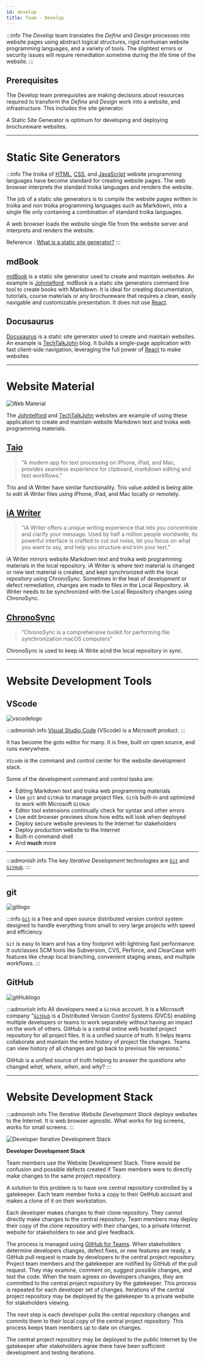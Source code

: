 ```yaml
---
id: develop
title: Team - Develop
---
```



:::info
The _Develop_ team translates the _Define_ and _Design_ processes into website pages using abstract logical structures, rigid nonhuman website programming languages, and a variety of tools. The slightest errors or security issues will require remediation sometime during the life time of the website.
:::

## Prerequisites

The Develop team prerequisites are making decisions about resources required to transform the _Define_ and _Design_ work into a website, and infrastructure. This includes the site generator.

A Static Site Generator is optimum for developing and deploying brochureware websites.

---

# Static Site Generators

:::info
The troika of [HTML](https://developer.mozilla.org/en-US/docs/Web/HTML), [CSS](https://developer.mozilla.org/en-US/docs/Web/CSS), and [JavaScript](https://developer.mozilla.org/en-US/docs/Web/JavaScript) website programming languages have become standard for creating website pages. The web browser interprets the standard troika languages and renders the website.

The job of a static site generators is to compile the website pages written in troika and non troika programming languages such as Markdown, into a single file only containing a combination of standard troika languages.

A web browser loads the website single file from the website server and interprets and renders the website.

Reference
: [What is a static site generator?](https://www.cloudflare.com/learning/performance/static-site-generator/)
:::

## mdBook

[mdBook](https://rust-lang.github.io/mdBook/) is a static site generator used to create and maintain websites. An example is [Johntelford](https://johntelford.com). mdBook is a static site generators command line tool to create books with Markdown. It is ideal for creating documentation, tutorials, course materials or any brochureware that requires a clean, easily navigable and customizable presentation. It does not use [React](https://reactjs.org/).

## Docusaurus

[Docusaurus](https://docusaurus.io/) is a static site generator used to create and maintain websites. An example is [TechTalkJohn](https://techtalkjohn.com) blog. It builds a single-page application with fast client-side navigation, leveraging the full power of [React](https://reactjs.org/) to make websites

---

# Website Material

![Web Material](/img/websitetextmaterial.png)

The [Johntelford](https://johntelford.com) and [TechTalkJohn](https://techtalkjohn.com) websites are example of using these application to create and maintain website Markdown text and troika web programming materials.

## [Taio](https://taio.app)

> "A modern app for text processing on iPhone, iPad, and Mac, provides seamless experience for clipboard, markdown editing and text workflows."

Trio and iA Writer have similar functionality. Trio value added is being able to edit iA Writer files using iPhone, iPad, and Mac locally or remotely.

## [iA Writer](https://ia.net/writer)

> "iA Writer offers a unique writing experience that lets you concentrate and clarify your message. Used by half a million people worldwide, its powerful interface is crafted to cut out noise, let you focus on what you want to say, and help you structure and trim your text."

iA Writer mirrors website Markdown text and troika web programming materials in the local repository. iA Writer is where text material is changed or new text material is created, and kept synchronized with the local repository using ChronoSync. Sometimes in the heat of development or defect remediation, changes are made to files in the Local Repository. iA Writer needs to be synchronized with the Local Repository changes using ChronoSync.

## [ChronoSync](https://www.econtechnologies.com/chronosync/overview.html)

> "ChronoSync is a comprehensive toolkit for performing file synchronization macOS computers"

ChronoSync is used to keep iA Write a{nd the local repository in sync.

---

# Website Development Tools

## VScode

<!--
<img src={/img/vscodelogo.png} height={100} width={100}/>
-->

![vscodelogo](/img/vscodelogo.png)

:::admonish info
[Visual Studio Code](https://code.visualstudio.com) (VScode) is a Microsoft product.
:::

It has become the goto editor for many. It is free, built on open source, and runs everywhere.

`VScode` is the command and control center for the website development stack.

Some of the development command and control tasks are:

- Editing Markdown text and troika web programming materials
- Use `git` and `GitHub` to manage project files. `Git`is built-in and optimized to work with Microsoft `GitHub`
- Editor tool extensions continually check for syntax and other errors
- Live edit browser previews show how edits will look when deployed
- Deploy secure website previews to the Internet for stakeholders
- Deploy production website to the Internet
- Built-in command shell
- And **much** more

---

:::admonish info
The key _Iterative Development_ technologies are [`Git`](https://git-scm.com) and [`GitHub`](https://github.com/).
:::

---

## git

<!--
<img src={/img/gitlogo.png} width={100} height={100}/>
-->

![gitlogo](/img/gitlogo.png)

:::info
[`Git`](https://git-scm.com/) is a free and open source distributed version control system designed to handle everything from small to very large projects with speed and efficiency.

`Git` is easy to learn and has a tiny footprint with lightning fast performance. It outclasses SCM tools like Subversion, CVS, Perforce, and ClearCase with features like cheap local branching, convenient staging areas, and multiple workflows.
:::

## GitHub

<!--
<img src={gitHublogo.png} width={100} height={100}/>
-->

![gitHublogo](/img/gitHublogo.png)

:::admonish info
All developers need a `GitHub` account. It is a Microsoft company
"[`GitHub`](https://github.com/) is a Distributed Version Control Systems (DVCS) enabling multiple developers or teams to work separately without having an impact on the work of others. GitHub is a central online web hosted project repository for all project files. It is a unified source of truth. It helps teams collaborate and maintain the entire history of project file changes. Teams can view history of all changes and go back to previous file versions."

GitHub is a unified source of truth helping to answer the questions _who_ changed _what_, _where_, _when_, and _why_?
:::

---

# Website Development Stack

:::admonish info
The _Iterative Website Development Stack_ deploys websites to the Internet. It is web browser agnostic. What works for big screens, works for small screens.
:::

![Developer Iterative Development Stack](/img/webdevstack.png)

**Developer Development Stack**

Team members use the Website Development Stack. There would be confusion and possible defects created if Team members were to directly make changes to the same project repository.

A solution to this problem is to have one central repository controlled by a gatekeeper. Each team member forks a copy to their GetHub account and makes a clone of it on their workstation.

Each developer makes changes to their clone repository. They cannot directly make changes to the central repository. Team members may deploy their copy of the clone repository with their changes, to a private Internet website for stakeholders to see and give feedback.

The process is managed using [GitHub for Teams](https://github.com/team). When stakeholders determine developers changes, defect fixes, or new features are ready, a GitHub pull request is made by developers to the central project repository. Project team members and the gatekeeper are notified by GitHub of the pull request. They may examine, comment on, suggest possible changes, and test the code. When the team agrees on developers changes, they are committed to the central project repository by the gatekeeper. This process is repeated for each developer set of changes. Iterations of the central project repository may be deployed by the gatekeeper to a private website for stakeholders viewing.

The next step is each developer pulls the central repository changes and commits them to their local copy of the central project repository. This process keeps team members up to date on changes.

The central project repository may be deployed to the public Internet by the gatekeeper after stakeholders agree there have been sufficient development and testing iterations.
